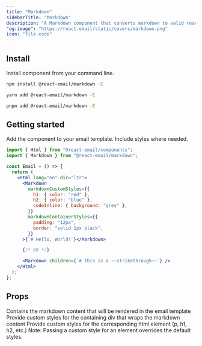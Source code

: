 ```yaml
---
title: "Markdown"
sidebarTitle: "Markdown"
description: "A Markdown component that converts markdown to valid react-email template code"
"og:image": "https://react.email/static/covers/markdown.png"
icon: "file-code"
---
```


## Install

Install component from your command line.

<CodeGroup>

```sh npm
npm install @react-email/markdown -E
```

```sh yarn
yarn add @react-email/markdown -E
```

```sh pnpm
pnpm add @react-email/markdown -E
```

</CodeGroup>

## Getting started

Add the component to your email template. Include styles where needed.

```jsx
import { Html } from "@react-email/components";
import { Markdown } from "@react-email/markdown";

const Email = () => {
  return (
    <Html lang="en" dir="ltr">
      <Markdown
        markdownCustomStyles={{
          h1: { color: "red" },
          h2: { color: "blue" },
          codeInline: { background: "grey" },
        }}
        markdownContainerStyles={{
          padding: "12px",
          border: "solid 1px black",
        }}
      >{`# Hello, World!`}</Markdown>

      {/* OR */}

      <Markdown children={`# This is a ~~strikethrough~~`} />
    </Html>
  );
};
```

## Props

<ResponseField name="children" type="string">
  Contains the markdown content that will be rendered in the email template
</ResponseField>
<ResponseField name="markdownContainerStyles" type="object" default="{}">
  Provide custom styles for the containing div that wraps the markdown content
</ResponseField>
<ResponseField name="markdownCustomStyles" type="object" default="{}">
  Provide custom styles for the corresponding html element (p, h1, h2, etc.)
  <Info>
    Note: Passing a custom style for an element overrides the default styles.
  </Info>
</ResponseField>

<Snippet file="support.mdx" />

